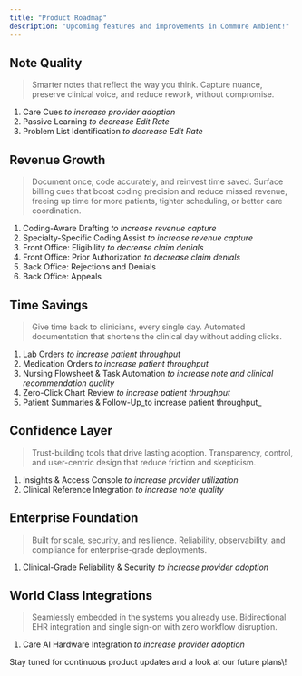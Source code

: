 ```yaml
---
title: "Product Roadmap"
description: "Upcoming features and improvements in Commure Ambient!"
---
```


## Note Quality

> Smarter notes that reflect the way you think. Capture nuance, preserve clinical voice, and reduce rework, without compromise.

1. Care Cues _to increase provider adoption_
2. Passive Learning _to decrease Edit Rate_
3. Problem List Identification _to decrease Edit Rate_

## Revenue Growth

> Document once, code accurately, and reinvest time saved. Surface billing cues that boost coding precision and reduce missed revenue, freeing up time for more patients, tighter scheduling, or better care coordination.

1. Coding-Aware Drafting _to increase revenue capture_
2. Specialty-Specific Coding Assist _to increase revenue capture_
3. Front Office: Eligibility _to decrease claim denials_
4. Front Office: Prior Authorization _to decrease claim denials_
5. Back Office: Rejections and Denials 
6. Back Office: Appeals 

## Time Savings

> Give time back to clinicians, every single day. Automated documentation that shortens the clinical day without adding clicks.

1. Lab Orders _to increase patient throughput_
2. Medication Orders _to increase patient throughput_
3. Nursing Flowsheet & Task Automation _to increase note and clinical recommendation quality_
4. Zero-Click Chart Review _to increase patient throughput_
5. Patient Summaries & Follow-Up_to increase patient throughput_

## Confidence Layer

> Trust-building tools that drive lasting adoption. Transparency, control, and user-centric design that reduce friction and skepticism.

1. Insights & Access Console _to increase provider utilization_
2. Clinical Reference Integration _to increase note quality_

## Enterprise Foundation

> Built for scale, security, and resilience. Reliability, observability, and compliance for enterprise-grade deployments.

1. Clinical-Grade Reliability & Security _to increase provider adoption_

## World Class Integrations

> Seamlessly embedded in the systems you already use. Bidirectional EHR integration and single sign-on with zero workflow disruption.

1. Care AI Hardware Integration _to increase provider adoption_

<Info>
  Stay tuned for continuous product updates and a look at our future plans\!
</Info>